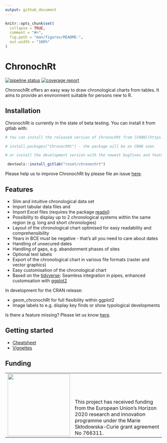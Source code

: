 ```yaml
---
output: github_document
---
```


<!-- README.md is generated from README.Rmd. Please edit that file -->

```r
knitr::opts_chunk$set(
  collapse = TRUE,
  comment = "#>",
  fig.path = "man/figures/README-",
  out.width = "100%"
)
```

# ChronochRt

<!-- badges: start -->
[![pipeline status](https://gitlab.com/roset/chronochrt/badges/master/pipeline.svg)](https://gitlab.com/roset/chronochrt/-/commits/master)
[![coverage report](https://gitlab.com/roset/chronochrt/badges/master/coverage.svg)](https://gitlab.com/roset/chronochrt/-/commits/master)
<!-- badges: end -->

ChronochRt offers an easy way to draw chronological charts from tables. It aims to provide an environment suitable for persons new to R. 

## Installation

ChronochRt is currently in the state of beta testing. You can install it from gitlab with: 
``` r
# You can install the released version of ChronochRt from [CRAN](https://CRAN.R-project.org) with:

# install.packages("ChronochRt") - the package will be on CRAN soon

# or install the development version with the newest bugfixes and features from gitlab with:
```

``` r
 devtools::install_gitlab("roset/chronochrt")
```
Please help us to improve ChronochRt by please file an issue [here](https://gitlab.com/roset/chronochrt/issues).

## Features

* Slim and intuitive chronological data set
* Import tabular data files and 
* Import Excel files (requires the package [readxl](https://readxl.tidyverse.org/))
* Possibility to display up to 2 chronological systems within the same region (e.g. long and short chronologies)
* Layout of the chronological chart optimised for easy readability and comprehensibility
* Years in BCE must be negative - that's all you need to care about dates
* Handling of unsecured dates
* Handling of gaps, e.g. abandonment phases of sites
* Optional text labels
* Export of the chronological chart in various file formats (raster and vector graphics)
* Easy customisation of the chronological chart
* Based on the [tidyverse](https://www.tidyverse.org/): Seamless integration in pipes, enhanced customsation with [ggplot2](https://ggplot2.tidyverse.org/) 

In development for the CRAN release: 

* geom_chronochRt for full flexibility within ggplot2
* Image labels to e.g. display key finds or show typological developments

Is there a feature missing? Please let us know [here](https://gitlab.com/roset/chronochrt/issues).

## Getting started

* [Cheatsheet](https://gitlab.com/roset/chronochrt/-/raw/master/inst/ChronochRt_Cheatsheet.pdf?inline=false)
* [Vignettes](https://gitlab.com/roset/chronochrt/-/tree/master/vignettes)

## Funding
<table width="100%" cellspacing="0" cellpadding="0" border="0">
      <tbody>
        <tr>
          <td valign="bottom"><img src="https://europa.eu/european-union/sites/europaeu/files/docs/body/flag_yellow_low.jpg"  width="200">
          </td>
          <td valign="bottom" halign="left">This project has received funding from the European Union’s Horizon 2020 research and innovation programme under the Marie Skłodowska-Curie grant agreement No 766311.
          </td>
        </tr>
      </tbody>
    </table>
